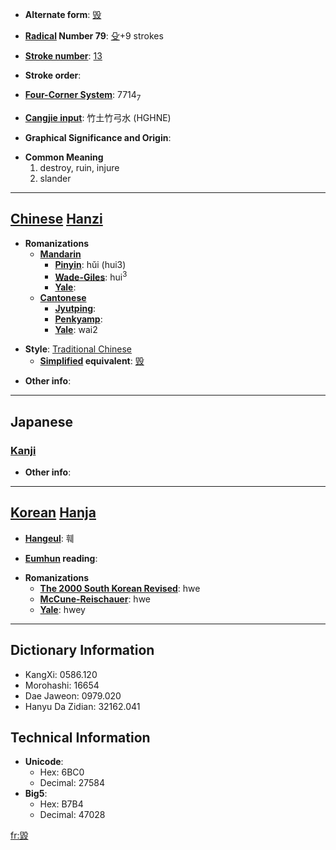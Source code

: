 * '''Alternate form''': [[毁]]

* '''[[Wiktionary:Chinese radical index| Radical]] Number 79''': [[Wiktionary:Chinese radical index 殳|殳]]+9 strokes

* '''[[Wiktionary:Chinese total strokes index|Stroke number]]''': [[Wiktionary:Chinese total strokes index 13|13]]

* '''Stroke order''': 

* '''[[Wiktionary:Chinese four corner index|Four-Corner System]]''': 7714<sub>7</sub>

* '''[[Wiktionary:Chinese Cangjie index|Cangjie input]]''': 竹土竹弓水 (HGHNE)

* '''Graphical Significance and Origin''': 

* '''Common Meaning'''
*#destroy, ruin, injure
*# slander


----

== [[Chinese]] [[Hanzi]] ==

* '''Romanizations'''
** '''[[Mandarin]]'''
*** '''[[Pinyin]]''': hǔi (hui3)
*** '''[[Wade-Giles]]''': hui<sup>3</sup>
*** '''[[Yale]]''': 
** '''[[Cantonese]]'''
*** '''[[Jyutping]]''':
*** '''[[Penkyamp]]''': 
*** '''[[Yale]]''': wai2

* '''Style''': [[Traditional Chinese]] 
** '''[[Simplified Chinese|Simplified]] equivalent''': [[毁]]

* '''Other info''': 

----

==Japanese==
===[[Kanji]]===
{{kanji|on readings=[[き]] (ki)
|kun readings=[[こぼつ]] (kobotsu), [[そしる]] (soshiru), [[やせる]] (yaseru)
}}

* '''Other info''':  

----

== [[Korean]] [[Hanja]] ==

* '''[[Hangeul]]''': 훼

* '''[[Eumhun]] reading''': 

* '''Romanizations'''
** '''[[The 2000 South Korean Revised Romanization|The 2000 South Korean Revised]]''': hwe
** '''[[McCune-Reischauer]]''': hwe
** '''[[Yale]]''': hwey

----

== Dictionary Information ==

* KangXi: 0586.120
* Morohashi: 16654
* Dae Jaweon: 0979.020
* Hanyu Da Zidian: 32162.041

== Technical Information ==

* '''Unicode''':
** Hex: 6BC0
** Decimal: 27584
* '''Big5''':
** Hex: B7B4
** Decimal: 47028

[[fr:毀]]